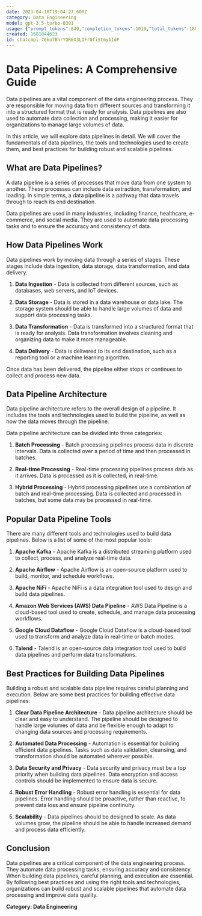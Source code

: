 ```yaml
---
date: 2023-04-18T19:04:27.600Z
category: Data Engineering
model: gpt-3.5-turbo-0301
usage: {"prompt_tokens":849,"completion_tokens":1019,"total_tokens":1868}
created: 1681844623
id: chatcmpl-76ku7BhrYQR6X3LIFr0fiStmybIdP
---
```


# Data Pipelines: A Comprehensive Guide

Data pipelines are a vital component of the data engineering process. They are responsible for moving data from different sources and transforming it into a structured format that is ready for analysis. Data pipelines are also used to automate data collection and processing, making it easier for organizations to manage large volumes of data.

In this article, we will explore data pipelines in detail. We will cover the fundamentals of data pipelines, the tools and technologies used to create them, and best practices for building robust and scalable pipelines.

## What are Data Pipelines?

A data pipeline is a series of processes that move data from one system to another. These processes can include data extraction, transformation, and loading. In simple terms, a data pipeline is a pathway that data travels through to reach its end destination.

Data pipelines are used in many industries, including finance, healthcare, e-commerce, and social media. They are used to automate data processing tasks and to ensure the accuracy and consistency of data.

## How Data Pipelines Work

Data pipelines work by moving data through a series of stages. These stages include data ingestion, data storage, data transformation, and data delivery.

1. **Data Ingestion** - Data is collected from different sources, such as databases, web servers, and IoT devices.

2. **Data Storage** - Data is stored in a data warehouse or data lake. The storage system should be able to handle large volumes of data and support data processing tasks.

3. **Data Transformation** - Data is transformed into a structured format that is ready for analysis. Data transformation involves cleaning and organizing data to make it more manageable.

4. **Data Delivery** - Data is delivered to its end destination, such as a reporting tool or a machine learning algorithm.

Once data has been delivered, the pipeline either stops or continues to collect and process new data.

## Data Pipeline Architecture

Data pipeline architecture refers to the overall design of a pipeline. It includes the tools and technologies used to build the pipeline, as well as how the data moves through the pipeline.

Data pipeline architecture can be divided into three categories:

1. **Batch Processing** - Batch processing pipelines process data in discrete intervals. Data is collected over a period of time and then processed in batches.

2. **Real-time Processing** - Real-time processing pipelines process data as it arrives. Data is processed as it is collected, in real-time.

3. **Hybrid Processing** - Hybrid processing pipelines use a combination of batch and real-time processing. Data is collected and processed in batches, but some data may be processed in real-time.

## Popular Data Pipeline Tools

There are many different tools and technologies used to build data pipelines. Below is a list of some of the most popular tools:

1. **Apache Kafka** - Apache Kafka is a distributed streaming platform used to collect, process, and analyze real-time data.

2. **Apache Airflow** - Apache Airflow is an open-source platform used to build, monitor, and schedule workflows.

3. **Apache NiFi** - Apache NiFi is a data integration tool used to design and build data pipelines.

4. **Amazon Web Services (AWS) Data Pipeline** - AWS Data Pipeline is a cloud-based tool used to create, schedule, and manage data processing workflows.

5. **Google Cloud Dataflow** - Google Cloud Dataflow is a cloud-based tool used to transform and analyze data in real-time or batch modes.

6. **Talend** - Talend is an open-source data integration tool used to build data pipelines and perform data transformations.

## Best Practices for Building Data Pipelines

Building a robust and scalable data pipeline requires careful planning and execution. Below are some best practices for building effective data pipelines:

1. **Clear Data Pipeline Architecture** - Data pipeline architecture should be clear and easy to understand. The pipeline should be designed to handle large volumes of data and be flexible enough to adapt to changing data sources and processing requirements.

2. **Automated Data Processing** - Automation is essential for building efficient data pipelines. Tasks such as data validation, cleansing, and transformation should be automated wherever possible.

3. **Data Security and Privacy** - Data security and privacy must be a top priority when building data pipelines. Data encryption and access controls should be implemented to ensure data is secure.

4. **Robust Error Handling** - Robust error handling is essential for data pipelines. Error handling should be proactive, rather than reactive, to prevent data loss and ensure pipeline continuity.

5. **Scalability** - Data pipelines should be designed to scale. As data volumes grow, the pipeline should be able to handle increased demand and process data efficiently.

## Conclusion

Data pipelines are a critical component of the data engineering process. They automate data processing tasks, ensuring accuracy and consistency. When building data pipelines, careful planning, and execution are essential. By following best practices and using the right tools and technologies, organizations can build robust and scalable pipelines that automate data processing and improve data quality.

**Category: Data Engineering**